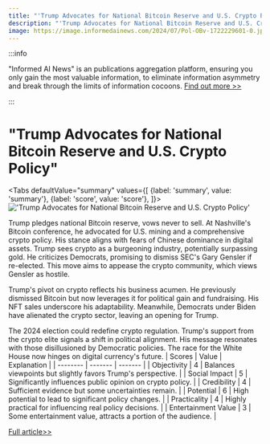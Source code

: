 ```yaml
---
title: "'Trump Advocates for National Bitcoin Reserve and U.S. Crypto Policy'"
description: "'Trump Advocates for National Bitcoin Reserve and U.S. Crypto Policy'"
image: https://image.informedainews.com/2024/07/Pol-OBv-1722229601-0.jpg
---
```



:::info

"Informed AI News" is an publications aggregation platform, ensuring you only gain the most valuable information, to eliminate information asymmetry and break through the limits of information cocoons.  [Find out more >>](/)

:::

# "Trump Advocates for National Bitcoin Reserve and U.S. Crypto Policy"


<Tabs
	defaultValue="summary"
	values={[
	{label: 'summary', value: 'summary'},
	{label: 'score', value: 'score'},
]}>
<TabItem value="summary">
<img
  src="https://image.informedainews.com/2024/07/Pol-OBv-1722229601-0.jpg"
  alt="'Trump Advocates for National Bitcoin Reserve and U.S. Crypto Policy'"
/>



Trump pledges national Bitcoin reserve, vows never to sell. At Nashville's Bitcoin conference, he advocated for U.S. mining and a comprehensive crypto policy. His stance aligns with fears of Chinese dominance in digital assets. Trump sees crypto as a burgeoning industry, potentially surpassing gold. He criticizes Democrats, promising to dismiss SEC's Gary Gensler if re-elected. This move aims to appease the crypto community, which views Gensler as hostile.

Trump's pivot on crypto reflects his business acumen. He previously dismissed Bitcoin but now leverages it for political gain and fundraising. His NFT sales underscore his adaptability. Meanwhile, Democrats under Biden have alienated the crypto sector, leaving an opening for Trump.

The 2024 election could redefine crypto regulation. Trump's support from the crypto elite signals a shift in political alignment. His message resonates with those disillusioned by Democratic policies. The race for the White House now hinges on digital currency's future.
</TabItem>
<TabItem value="score">
	| Scores     | Value   | Explanation |
	| -------- | ------- | ------- |
	| Objectivity  | 4    | Balances viewpoints but slightly favors Trump's perspective.    |
	| Social Impact | 5     | Significantly influences public opinion on crypto policy.    |
	| Credibility    | 4    | Sufficient evidence but some uncertainties remain.    |
	| Potential    | 6    | High potential to lead to significant policy changes.    |
	| Practicality    | 4    | Highly practical for influencing real policy decisions.    |
	| Entertainment Value    | 3    | Some entertainment value, attracts a portion of the audience.    |
</TabItem>
</Tabs>

[Full article>>](https://www.cnbeta.com.tw/articles/tech/1440015.htm)

